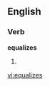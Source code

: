 
==English==

===Verb===
'''equalizes'''

# {{third-person singular of|[[equalize]]}}

[[vi:equalizes]]